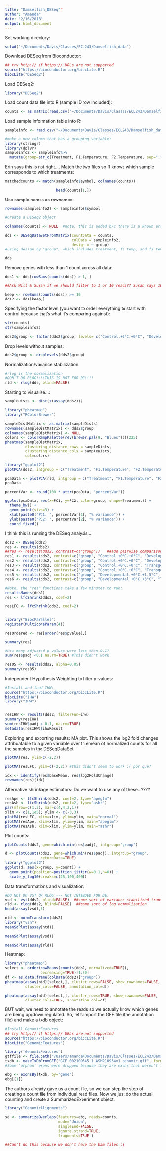 ```yaml
---
title: "Damselfish_DESeq""
author: "Amanda"
date: "2/16/2018"
output: html_document
---
```


Set working directory:
```r
setwd("~/Documents/Davis/Classes/ECL243/Damselfish_data")
```


Download DESeq from Bioconductor: 
```r
## try http:// if https:// URLs are not supported
source("https://bioconductor.org/biocLite.R")
biocLite("DESeq2")
```


Load DESeq2:
```r
library("DESeq2")
```

Load count data file into R (sample ID row included):
```r
counts <- as.matrix(read.csv("~/Documents/Davis/Classes/ECL243/Damselfish_data/readCount.csv", row.names="gene_id"))
```

Load sample information table into R: 
```r
sampleinfo <- read.csv("~/Documents/Davis/Classes/ECL243/Damselfish_data/sample_metadata.csv", stringsAsFactors = FALSE)

#make a new column that has a grouping variable:
library(stringr)
library(dplyr)
sampleinfo2 <- sampleinfo%>%
  mutate(group=str_c(Treatment, F1.Temperature, F2.Temperature, sep="."))

```


Erin says this is not right.... 
Match the two files so R knows which sample corresponds to which treatments:
```r
matchedcounts <- match(sampleinfo$symbol, colnames(counts))

                       head(counts[1,])
```

Use sample names as rownames:
```r
rownames(sampleinfo2) <- sampleinfo2$symbol 

#Create a DESeq2 object

colnames(counts) <- NULL  #note, this is added b/c there is a known error after the latest update where the column names of the count file are different than the row names of the metadata file (error: "assay colnames() must be NULL or equal colData rownames()") Even though these PERFECTLY MATCH for our files, it's still generating this error. So it can be fixed by clearing out the column names of the count files.

dds <- DESeqDataSetFromMatrix(countData = counts,
                              colData = sampleinfo2,
                              design = ~ group)
#using design by "group", which includes treatment, f1 temp, and f2 temp. Pretty sure this is correct. 

dds


```

Remove genes with less than 1 count across all data:
```r
dds1 <- dds[rowSums(counts(dds)) > 1, ]

##Ask Will & Susan if we should filter to 1 or 10 reads?? Susan says 10 is fine. Also, this is what's in the pipeline. 

keep <- rowSums(counts(dds)) >= 10
dds2 <- dds[keep,]


```

Specifying the factor level (you want to order everything to start with control because that's what it's comparing against):
```r
str(counts)
str(sampleinfo2)

dds2$group <- factor(dds2$group, levels= c("Control.+0°C.+0°C", "Developmental.+0°C.+1.5°C", "Developmental.+0°C.+3°C", "Transgenerational.+1.5°C.+1.5°C", "Transgenerational.+3°C.+3°C"))

```

Drop levels without samples:
```r
dds2$group <- droplevels(dds2$group)
```


Normalization/variance stabilization: 
```r
#rlog is the normalization
#DON'T DO RLOG!!!!THIS IS NOT FOR DE!!!!  
rld <- rlog(dds, blind=FALSE)
```


Starting to visualize...:
```r

sampleDists <- dist(t(assay(dds2)))

library("pheatmap")
library("RColorBrewer")

sampleDistMatrix <- as.matrix(sampleDists)
rownames(sampleDistMatrix) <- dds2$group
colnames(sampleDistMatrix) <- NULL
colors <- colorRampPalette(rev(brewer.pal(9, "Blues")))(225)
pheatmap(sampleDistMatrix, 
         clustering_distance_rows = sampleDists, 
         clustering_distance_cols = sampleDists, 
         col=colors)

library("ggplot2")
plotPCA(dds2, intgroup = c("Treatment", "F1.Temperature", "F2.Temperature"))

pcaData <- plotPCA(rld, intgroup = c("Treatment", "F1.Temperature", "F2.Temperature"), returnData=TRUE)
pcaData

percentVar <- round(100 * attr(pcaData, "percentVar"))

ggplot(pcaData, aes(x=PC1, y=PC2, color=group, shape=Treatment)) +
  theme_bw() +
  geom_point(size=3) + 
  xlab(paste0("PC1: ", percentVar[1], "% variance")) +
  ylab(paste0("PC2: ", percentVar[2], "% variance")) +
  coord_fixed()
```


I think this is running the DESeq analysis...
```r
dds2 <- DESeq(dds2)
res <- results(dds2)
##res <- results(dds2, contrast=c("group"))   ##add pairwise comparisons
res1 <- results(dds2, contrast=c("group", "Control.+0°C.+0°C", "Developmental.+0°C.+1.5°C"), alpha=0.05)
res2 <- results(dds2, contrast=c("group", "Control.+0°C.+0°C", "Developmental.+0°C.+3°C"), alpha=0.05)
res3 <- results(dds2, contrast=c("group", "Control.+0°C.+0°C", "Transgenerational.+1.5°C.+1.5°C"), alpha=0.05)
res4 <- results(dds2, contrast=c("group", "Control.+0°C.+0°C", "Transgenerational.+3°C.+3°C"), alpha=0.05)
res5 <- results(dds2, contrast=c("group", "Developmental.+0°C.+1.5°C", "Transgenerational.+1.5°C.+1.5°C"), alpha=0.05)
res6 <- results(dds2, contrast=c("group", "Developmental.+0°C.+3°C", "Transgenerational.+3°C.+3°C"), alpha=0.05)

#Note, the "res" functions take a few minutes to run:
resultsNames(dds2)
res <- lfcShrink(dds2, coef=2)

resLFC <- lfcShrink(dds2, coef=2)


library("BiocParallel")
register(MulticoreParam(4))

resOrdered <- res[order(res$pvalue),]

summary(res)

#How many adjusted p-values were less than 0.1?
sum(res$padj <0.1 na.rm=TRUE) #This didn't work

res05 <- results(dds2, alpha=0.05)
summary(res05)
```

Independent Hypothesis Weighting to filter p-values: 
```r
#Install and load IHW:
source("https://bioconductor.org/biocLite.R")
biocLite("IHW")
library("IHW")


resIHW <- results(dds2, filterFun=ihw)
summary(resIHW)
sum(resIHW$padj < 0.1, na.rm=TRUE)
metadata(resIHW)$ihwResult

```

Exploring and exporting results: MA plot. This shows the log2 fold changes attribuatable to a given variable over th emean of normalized counts for all the samples in the DESeqDataSet
```r
plotMA(res, ylim=c(-2,2))

plotMA(resLFC, ylim=c(-2,2)) #this didn't seem to work :( por que?

idx <- identify(res$baseMean, res$log2FoldChange)
rownames(res)[idx]
```

Alternative shrinkage estimators: Do we want to use any of these...????
```r
resApe <- lfcShrink(dds2, coef=2, type="apeglm")
resAsh <- lfcShrink(dds2, coef=2, type="ashr")
par(mfrow=c(1,3), mar=c(4,4,2,1))
xlim <- c(1,1e5); ylim <- c(-3,3)
plotMA(resLFC, xlim=xlim, ylim=ylim, main="normal")
plotMA(resApe, xlim=xlim, ylim=ylim, main="apeglm")
plotMA(resAsh, xlim=xlim, ylim=ylim, main="ashr")
```

Plot counts:
```r
plotCounts(dds2, gene=which.min(res$padj), intgroup="group")

d <- plotCounts(dds2, gene=which.min(res$padj), intgroup="group", 
                returnData=TRUE)
library("ggplot2")
ggplot(d, aes(x=group, y=count)) + 
  geom_point(position=position_jitter(w=0.1,h=0)) + 
  scale_y_log10(breaks=c(25,100,400))
```


Data transformations and visualization:
```r

#DO NOT DO VST OR RLOG --- NOT INTENDED FOR DE. 
vsd <- vst(dds2, blind=FALSE)  ##some sort of variance stabilized transformation
rld <- rlog(dds2, blind=FALSE)  ##some sort of log normalization 
head(assay(vsd),3)

ntd <- normTransform(dds2)
library("vsn")
meanSdPlot(assay(ntd))

meanSdPlot(assay(vsd))

meanSdPlot(assay(rld))
```

Heatmap:
```r
library("pheatmap")
select <- order(rowMeans(counts(dds2, normalized=TRUE)), 
                decreasing=TRUE)[1:20]
df <- as.data.frame(colData(dds2)["group"])
pheatmap(assay(ntd)[select,], cluster_rows=FALSE, show_rownames=FALSE, 
         cluster_cols=FALSE, annotation_col=df)

pheatmap(assay(ntd)[select,], cluster_rows=TRUE, show_rownames=FALSE, 
         cluster_cols=TRUE, annotation_col=df)
```


BUT wait, we need to annotate the reads so we actually know which genes are being up/down regulated. So, let's import the GFF file (the annotation file) and make a txdb object:
```r

#Install GenomicFeatures
## try http:// if https:// URLs are not supported
source("https://bioconductor.org/biocLite.R")
biocLite("GenomicFeatures")

library("GenomicFeatures")
gtffile <- file.path("/Users/amanda/Documents/Davis/Classes/ECL243/Damselfish_data")
txdb <- makeTxDbFromGFF("GCF_002109545.1_ASM210954v1_genomic.gff", format="gff3")
#Some 'orphan' exons were dropped because they are exons that weren't found in the gff file.

ebg <- exonsBy(txdb, by="gene")
ebg[[1]]

```

The authors already gave us a count file, so we can step the step of creating a count file from individual read files. Now we just do the actual counting and create a SummarizedExperiment object:
```r
library("GenomicAlignments")

se <- summarizeOverlaps(features=ebg, reads=counts, 
                        mode="Union", 
                        singleEnd=FALSE, 
                        ignore.strand=TRUE, 
                        fragments=TRUE )

##Can't do this because we don't have the bam files :(
```








